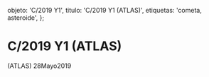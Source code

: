 
  objeto: 'C/2019 Y1',
  titulo: 'C/2019 Y1 (ATLAS)',
  etiquetas: 'cometa, asteroide',
};

# C/2019 Y1 (ATLAS)

<Imagen
  src="objeto/c2019-y1_20190528_1_c2019-y1_20200528_i88.jpg"
  fecha="20190528"
/>

 (ATLAS) 28Mayo2019